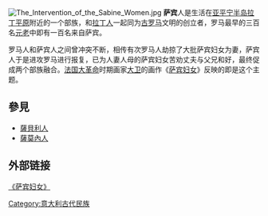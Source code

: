 [[File:The_Intervention_of_the_Sabine_Women.jpg|thumb]]
'''萨宾'''人是生活在[[亚平宁半岛|亚平宁半岛]][[拉丁平原|拉丁平原]]附近的一个部族，和[[拉丁人|拉丁人]]一起同为[[古罗马|古罗马]]文明的创立者，罗马最早的三百名[[元老|元老]]中即有一百名来自萨宾。

罗马人和萨宾人之间曾冲突不断，相传有次罗马人劫掠了大批萨宾妇女为妻，萨宾人于是进攻罗马进行报复，已为人妻人母的萨宾妇女苦劝丈夫与父兄和好，最终促成两个部族融合。[[法国大革命|法国大革命]]时期画家[[雅克-路易·大卫|大卫]]的画作《[[萨宾妇女|萨宾妇女]]》反映的即是这个主题。

== 參見 ==
*[[薩貝利人|薩貝利人]]
*[[萨谟奈人|薩莫內人]]

== 外部链接 ==
[http://www.sj33.cn/ys/hhys/200705/11616_6.html 《萨宾妇女》] {{Wayback|url=http://www.sj33.cn/ys/hhys/200705/11616_6.html |date=20130303102807 }}

{{古罗马小作品}}

[[Category:意大利古代民族|Category:意大利古代民族]]